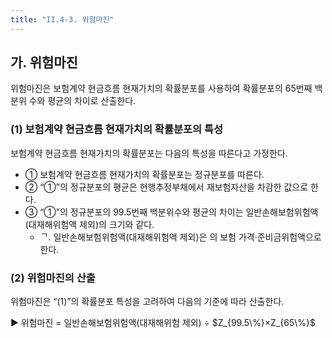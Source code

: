 ```yaml
---
title: "II.4-3. 위험마진"
---
```


## 가. 위험마진
위험마진은 보험계약 현금흐름 현재가치의 확률분포를 사용하여 확률분포의 65번째 백분위 수와 평균의 차이로 산출한다.

### (1) 보험계약 현금흐름 현재가치의 확률분포의 특성
보험계약 현금흐름 현재가치의 확률분포는 다음의 특성을 따른다고 가정한다.
- ① 보험계약 현금흐름 현재가치의 확률분포는 정규분포를 따른다.
- ② “①”의 정규분포의 평균은 현행추정부채에서 재보험자산을 차감한 값으로 한다.
- ③ “①”의 정규분포의 99.5번째 백분위수와 평균의 차이는 일반손해보험위험액(대재해위험액 제외)의 크기와 같다.
  - ᄀ. 일반손해보험위험액(대재해위험액 제외)은 <OverlayDemo id="4_3-2"/>의 보험 가격·준비금위험액으로 한다.

### (2) 위험마진의 산출
위험마진은 “(1)”의 확률분포 특성을 고려하여 다음의 기준에 따라 산출한다.

<Callout severity ="info" >
▶ 위험마진 = 일반손해보험위험액(대재해위험 제외) ÷ $Z_{99.5\%}×Z_{65\%}$
</Callout>
